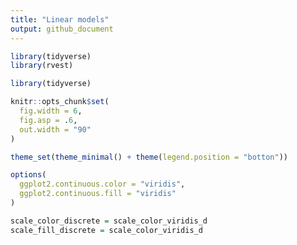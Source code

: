 ```yaml
---
title: "Linear models"
output: github_document
---
```


```r
library(tidyverse)
library(rvest)
```


```r
library(tidyverse)

knitr::opts_chunk$set(
  fig.width = 6,
  fig.asp = .6,
  out.width = "90"
)

theme_set(theme_minimal() + theme(legend.position = "botton"))

options(
  ggplot2.continuous.color = "viridis",
  ggplot2.continuous.fill = "viridis"
)

scale_color_discrete = scale_color_viridis_d
scale_fill_discrete = scale_color_viridis_d
```



















































